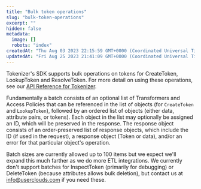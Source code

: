 ```yaml
---
title: "Bulk token operations"
slug: "bulk-token-operations"
excerpt: ""
hidden: false
metadata: 
  image: []
  robots: "index"
createdAt: "Thu Aug 03 2023 22:15:59 GMT+0000 (Coordinated Universal Time)"
updatedAt: "Fri Aug 25 2023 21:41:09 GMT+0000 (Coordinated Universal Time)"
---
```

Tokenizer's SDK supports bulk operations on tokens  for CreateToken, LookupToken and ResolveToken. For more detail on using these operations, see our [API Reference for Tokenizer](/reference/post_tokenizer-tokens).​​

Fundamentally a batch consists of an optional list of Transformers and Access Policies that can be referenced in the list of objects (for `CreateToken` and `LookupToken`), followed by an ordered list of objects (either data, attribute pairs, or tokens). Each object in the list may optionally be assigned an ID, which will be preserved in the response. The response object consists of an order-preserved list of response objects, which include the ID (if used in the request), a response object (Token or data), and/or an error for that particular object's operation.

Batch sizes are currently allowed up to 100 items but we expect we'll expand this much farther as we do more ETL integrations. We currently don't support batches for InspectToken (primarily for debugging) or DeleteToken (because attributes allows bulk deletion), but contact us at [info@userclouds.com](mailto:info@userclouds.com) if you need these.​​
